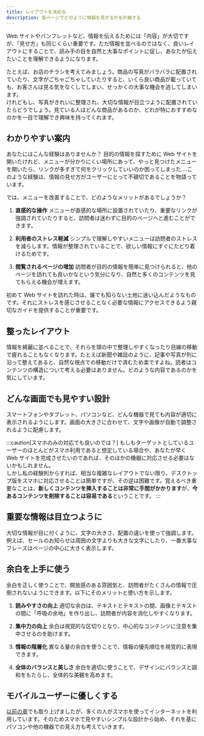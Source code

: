 ```yaml
---
title: レイアウトを決める
description: 各ページでどのように情報を見せるかを計画する
---
```


Web サイトやパンフレットなど、情報を伝えるためには「内容」が大切ですが、「見せ方」も同じくらい重要です。ただ情報を並べるのではなく、良いレイアウトにすることで、読み手の目を自然と大事なポイントに促し、あなたが伝えたいことを理解できるようになります。

たとえば、お店のチラシを考えてみましょう。商品の写真がバラバラに配置されていたり、文字がごちゃごちゃしていたりすると、いくら良い商品が載っていても、お客さんは見る気をなくしてしまい、せっかくの大事な機会を逃してしまいます。<br />
けれどもし、写真がきれいに整理され、大切な情報が目立つように配置されていたらどうでしょう。見ている人はどんな商品があるのか、どれが特におすすめなのかを一目で理解でき興味を持ってくれます。

## わかりやすい案内

あなたにはこんな経験はありませんか？ 目的の情報を探すために Web サイトを開いたけれど、メニューが分かりにくい場所にあって、やっと見つけたメニューを開いたら、リンクが多すぎて何をクリックしていいのか困ってしまった....このような経験は、情報の見せ方がユーザーにとって不親切であることを物語っています。

では、メニューを改善することで、どのようなメリットがあるでしょうか？

1. **直感的な操作**
   メニューが直感的な場所に設置されていたり、重要なリンクが強調されていたりすると、訪問者は迷わずに目的のページへと進むことができます。

2. **利用者のストレス軽減**
   シンプルで理解しやすいメニューは訪問者のストレスを減らします。情報が整理されていることで、欲しい情報にすぐにたどり着けるためです。

3. **閲覧されるページの増加**
   訪問者が目的の情報を簡単に見つけられると、他のページを訪れても良いかなという気分になり、自然と多くのコンテンツを見てもらえる機会が増えます。

初めて Web サイトを訪れた時は、誰でも知らない土地に迷い込んだようなものです。それにストレスを感じさせることなく必要な情報にアクセスできるよう親切なガイドを提供することが重要です。

## 整ったレイアウト

情報を綺麗に並べることで、それらを頭の中で整理しやすくなったり目線の移動で疲れることもなくなります。たとえば新聞や雑誌のように、記事や写真が列に沿って整えてあると、自然な視点での移動だけで済むため楽ですよね。読者はコンテンツの構造について考える必要はありません。どのような内容であるのかを気にしています。

## どんな画面でも見やすい設計

スマートフォンやタブレット、パソコンなど、どんな機器で見ても内容が適切に表示されるようにします。画面の大きさに合わせて、文字や画像が自動で調整されるように配慮します。

:::caution[スマホのみの対応でも良いのでは？]
もしもターゲットとしているユーザーのほとんどがスマホ利用であると想定している場合や、あなたが早く Web サイトを完成させたいのであれば、そのほかの機器に対応させる必要はないかもしれません。<br />
しかし私の経験則からすれば、相当な複雑なレイアウトでない限り、デスクトップ版をスマホに対応させることは簡単ですが、その逆は困難です。覚えるべき重要なことは、**新しくコンテンツを挿入することは非常に手間がかかります**が、**今あるコンテンツを削除することは容易である**ということです。
:::

## 重要な情報は目立つように

大切な情報が目に付くように、文字の大きさ、配置の違いを使って強調します。例えば、セールのお知らせは周囲の文字よりも大きな文字にしたり、一番大事なフレーズはページの中心に大きく表示します。

## 余白を上手に使う

余白を正しく使うことで、開放感のある雰囲気と、訪問者がたくさんの情報で圧倒されないようにできます。以下にそのメリットと使い方を示します。

1. **読みやすさの向上**
   適切な余白は、テキストとテキストの間、画像とテキストの間に「呼吸の余地」を作り出し、訪問者が内容を消化しやすくなります。

2. **集中力の向上**
   余白は視覚的な区切りとなり、中心的なコンテンツに注意を集中させるのを助けます。

3. **情報の階層化**
   異なる量の余白を使うことで、情報の優先順位を視覚的に表現できます。

4. **全体のバランスと美しさ**
   余白を適切に使うことで、デザインにバランスと調和をもたらし、全体的な美観を高めます。

## モバイルユーザーに優しくする

[以前の章](/guides/create-website/plan-content/#モバイルユーザーに優しくする)でも取り上げましたが、多くの人がスマホを使ってインターネットを利用しています。そのためスマホで見やすいシンプルな設計から始め、それを基にパソコンや他の機器での見え方も考えていきます。
